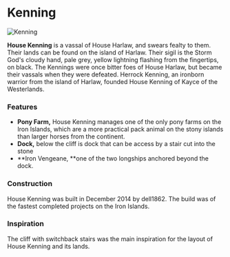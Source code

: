 

# Kenning

<Image
  src="https://cdn.sanity.io/images/1as7cn02/production/9949f8da7dbfb46b824708d82bd4375bc02a9a0b-1600x837.png?w=976&h=350&fit=crop&crop=center&auto=format"
  alt="Kenning"
  width={976}
  height={350}
/>

<ProjectDetails
  floatRight
  region="Iron Islands"
  house="House Kenning"
  type="Keep"
  status="Completed"
  warp="/warp kenning"
  projectLead="dell1862"
  dateStarted="December 9, 2013"
  dateCompleted="December 9, 2013"
/>

**House Kenning** is a vassal of House Harlaw, and swears fealty to them. Their lands can be found on the island of Harlaw. Their sigil is the Storm God's cloudy hand, pale grey, yellow lightning flashing from the fingertips, on black. The Kennings were once bitter foes of House Harlaw, but became their vassals when they were defeated. Herrock Kenning, an ironborn warrior from the island of Harlaw, founded House Kenning of Kayce of the Westerlands.

### Features

- **Pony Farm,** House Kenning manages one of the only pony farms on the Iron Islands, which are a more practical pack animal on the stony islands than larger horses from the continent.
- **Dock,** below the cliff is dock that can be access by a stair cut into the stone
- **Iron Vengeane, **one of the two longships anchored beyond the dock.

### Construction

House Kenning was built in December 2014 by dell1862. The build was of the fastest completed projects on the Iron Islands.

### Inspiration

The cliff with switchback stairs was the main inspiration for the layout of House Kenning and its lands.
